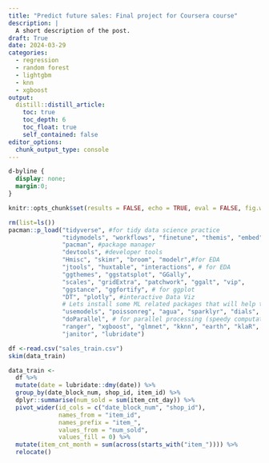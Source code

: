 ```yaml
---
title: "Predict future sales: Final project for Coursera course"
description: |
  A short description of the post.
draft: True
date: 2024-03-29
categories:
  - regression
  - random forest
  - lightgbm
  - knn
  - xgboost
output:
  distill::distill_article:
    toc: true
    toc_depth: 6
    toc_float: true    
    self_contained: false
editor_options: 
  chunk_output_type: console
---
```


```css
d-byline {
  display: none;
  margin:0;
}

```
```r
knitr::opts_chunk$set(results = FALSE, echo = TRUE, eval = FALSE, fig.width = 6, layout="l-body-outset")
```


```r
rm(list=ls())
pacman::p_load("tidyverse", #for tidy data science practice
               "tidymodels", "workflows", "finetune", "themis", "embed", "butcher",# for tidy machine learning
               "pacman", #package manager
               "devtools", #developer tools
               "Hmisc", "skimr", "broom", "modelr",#for EDA
               "jtools", "huxtable", "interactions", # for EDA
               "ggthemes", "ggstatsplot", "GGally",
               "scales", "gridExtra", "patchwork", "ggalt", "vip",
               "ggstance", "ggfortify", # for ggplot
               "DT", "plotly", #interactive Data Viz
               # Lets install some ML related packages that will help tidymodels::
               "usemodels", "poissonreg", "agua", "sparklyr", "dials", "bonsai",#load computational engines
               "doParallel", # for parallel processing (speedy computation)
               "ranger", "xgboost", "glmnet", "kknn", "earth", "klaR", "discrim", "naivebayes", "baguette", "kernlab", "lightgbm",#random forest
               "janitor", "lubridate")

```


```r
df <-read.csv("sales_train.csv")
skim(data_train)

```

```r
data_train <-
  df %>% 
  mutate(date = lubridate::dmy(date)) %>% 
  group_by(date_block_num, shop_id, item_id) %>% 
  dplyr::summarise(num_sold = sum(item_cnt_day)) %>%
  pivot_wider(id_cols = c("date_block_num", "shop_id"),
              names_from = "item_id",
              names_prefix = "item_",
              values_from = "num_sold",
              values_fill = 0) %>% 
  mutate(item_cnt_month = sum(across(starts_with("item_")))) %>% 
  relocate()

```




